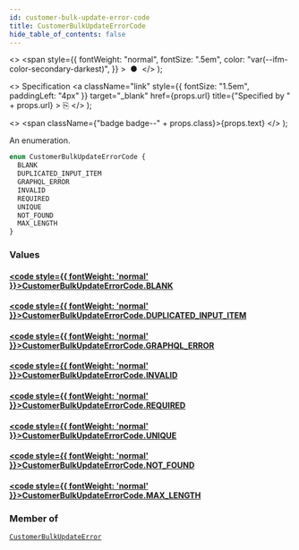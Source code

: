 ```yaml
---
id: customer-bulk-update-error-code
title: CustomerBulkUpdateErrorCode
hide_table_of_contents: false
---
```


  <>
    <span
      style={{
        fontWeight: "normal",
        fontSize: ".5em",
        color: "var(--ifm-color-secondary-darkest)",
      }}
    >
      &nbsp;●&nbsp;
    </span>
  </>
);

  <>
    Specification
    <a
      className="link"
      style={{ fontSize: "1.5em", paddingLeft: "4px" }}
      target="\_blank"
      href={props.url}
      title={"Specified by " + props.url}
    >
      ⎘
    </a>
  </>
);

  <>
    <span className={"badge badge--" + props.class}>{props.text}</span>
  </>
);

An enumeration.

```graphql
enum CustomerBulkUpdateErrorCode {
  BLANK
  DUPLICATED_INPUT_ITEM
  GRAPHQL_ERROR
  INVALID
  REQUIRED
  UNIQUE
  NOT_FOUND
  MAX_LENGTH
}
```

### Values

#### [<code style={{ fontWeight: 'normal' }}>CustomerBulkUpdateErrorCode.<b>BLANK</b></code>](#)

>

#### [<code style={{ fontWeight: 'normal' }}>CustomerBulkUpdateErrorCode.<b>DUPLICATED_INPUT_ITEM</b></code>](#)

>

#### [<code style={{ fontWeight: 'normal' }}>CustomerBulkUpdateErrorCode.<b>GRAPHQL_ERROR</b></code>](#)

>

#### [<code style={{ fontWeight: 'normal' }}>CustomerBulkUpdateErrorCode.<b>INVALID</b></code>](#)

>

#### [<code style={{ fontWeight: 'normal' }}>CustomerBulkUpdateErrorCode.<b>REQUIRED</b></code>](#)

>

#### [<code style={{ fontWeight: 'normal' }}>CustomerBulkUpdateErrorCode.<b>UNIQUE</b></code>](#)

>

#### [<code style={{ fontWeight: 'normal' }}>CustomerBulkUpdateErrorCode.<b>NOT_FOUND</b></code>](#)

>

#### [<code style={{ fontWeight: 'normal' }}>CustomerBulkUpdateErrorCode.<b>MAX_LENGTH</b></code>](#)

>

### Member of

[`CustomerBulkUpdateError`](../../api-reference/miscellaneous/objects/customer-bulk-update-error) <Badge class="secondary" text="object"/>
